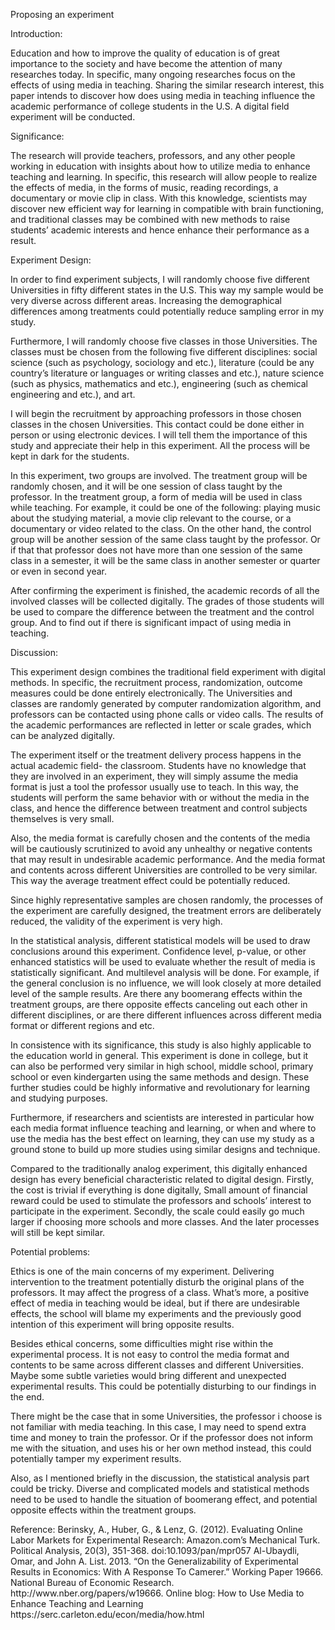 Proposing an experiment


Introduction:

Education and how to improve the quality of education is of great importance to the society and have become the attention of many researches today. In specific, many ongoing researches focus on the effects of using media in teaching. Sharing the similar research interest, this paper intends to discover how does using media in teaching influence the academic performance of college students in the U.S.  A digital field experiment will be conducted. 


Significance:

The research will provide teachers, professors, and any other people working in education with insights about how to utilize media to enhance teaching and learning. In specific, this research will allow people to realize the effects of media, in the forms of music, reading recordings, a documentary or movie clip in class. With this knowledge, scientists may discover new efficient way for learning in compatible with brain functioning, and traditional classes may be combined with new methods to raise students’ academic interests and hence enhance their performance as a result.


Experiment Design:

In order to find experiment subjects, I will randomly choose five different Universities in fifty different states in the U.S. This way my sample would be very diverse across different areas. Increasing the demographical differences among treatments could potentially reduce sampling error in my study. 

Furthermore, I will randomly choose five classes in those Universities. The classes must be chosen from the following five different disciplines: social science (such as psychology, sociology and etc.), literature (could be any country’s literature or languages or writing classes and etc.), nature science (such as physics, mathematics and etc.), engineering (such as chemical engineering and etc.), and art. 

I will begin the recruitment by approaching professors in those chosen classes in the chosen Universities. This contact could be done either in person or using electronic devices. I will tell them the importance of this study and appreciate their help in this experiment. All the process will be kept in dark for the students. 

In this experiment, two groups are involved. The treatment group will be randomly chosen, and it will be one session of class taught by the professor. In the treatment group, a form of media will be used in class while teaching. For example, it could be one of the following: playing music about the studying material, a movie clip relevant to the course, or a documentary or video related to the class. On the other hand, the control group will be another session of the same class taught by the professor. Or if that that professor does not have more than one session of the same class in a semester, it will be the same class in another semester or quarter or even in second year. 

After confirming the experiment is finished, the academic records of all the involved classes will be collected digitally. The grades of those students will be used to compare the difference between the treatment and the control group. And to find out if there is significant impact of using media in teaching. 


Discussion:

This experiment design combines the traditional field experiment with digital methods. In specific, the recruitment process, randomization, outcome measures could be done entirely electronically. The Universities and classes are randomly generated by computer randomization algorithm, and professors can be contacted using phone calls or video calls. The results of the academic performances are reflected in letter or scale grades, which can be analyzed digitally. 

The experiment itself or the treatment delivery process happens in the actual academic field- the classroom. Students have no knowledge that they are involved in an experiment, they will simply assume the media format is just a tool the professor usually use to teach. In this way, the students will perform the same behavior with or without the media in the class, and hence the difference between treatment and control subjects themselves is very small.

Also, the media format is carefully chosen and the contents of the media will be cautiously scrutinized to avoid any unhealthy or negative contents that may result in undesirable academic performance. And the media format and contents across different Universities are controlled to be very similar. This way the average treatment effect could be potentially reduced. 

Since highly representative samples are chosen randomly, the processes of the experiment are carefully designed, the treatment errors are deliberately reduced, the validity of the experiment is very high. 

In the statistical analysis, different statistical models will be used to draw conclusions around this experiment. Confidence level, p-value, or other enhanced statistics will be used to evaluate whether the result of media is statistically significant. And multilevel analysis will be done. For example, if the general conclusion is no influence, we will look closely at more detailed level of the sample results. Are there any boomerang effects within the treatment groups, are there opposite effects canceling out each other in different disciplines, or are there different influences across different media format or different regions and etc. 

In consistence with its significance, this study is also highly applicable to the education world in general. This experiment is done in college, but it can also be performed very similar in high school, middle school, primary school or even kindergarten using the same methods and design. These further studies could be highly informative and revolutionary for learning and studying purposes. 

Furthermore, if researchers and scientists are interested in particular how each media format influence teaching and learning, or when and where to use the media has the best effect on learning, they can use my study as a ground stone to build up more studies using similar designs and technique. 

Compared to the traditionally analog experiment, this digitally enhanced design has every beneficial characteristic related to digital design. Firstly, the cost is trivial if everything is done digitally, Small amount of financial reward could be used to stimulate the professors and schools’ interest to participate in the experiment. Secondly, the scale could easily go much larger if choosing more schools and more classes. And the later processes will still be kept similar. 


Potential problems:

Ethics is one of the main concerns of my experiment. Delivering intervention to the treatment potentially disturb the original plans of the professors. It may affect the progress of a class. What’s more, a positive effect of media in teaching would be ideal, but if there are undesirable effects, the school will blame my experiments and the previously good intention of this experiment will bring opposite results. 

Besides ethical concerns, some difficulties might rise within the experimental process. 
It is not easy to control the media format and contents to be same across different classes and different Universities. Maybe some subtle varieties would bring different and unexpected experimental results. This could be potentially disturbing to our findings in the end. 

There might be the case that in some Universities, the professor i choose is not familiar with media teaching. In this case, I may need to spend extra time and money to train the professor. Or if the professor does not inform me with the situation, and uses his or her own method instead, this could potentially tamper my experiment results. 

Also, as I mentioned briefly in the discussion, the statistical analysis part could be tricky. Diverse and complicated models and statistical methods need to be used to handle the situation of boomerang effect, and potential opposite effects within the treatment groups.


Reference:
Berinsky, A., Huber, G., & Lenz, G. (2012). Evaluating Online Labor Markets for Experimental Research: Amazon.com's Mechanical Turk. Political Analysis, 20(3), 351-368. doi:10.1093/pan/mpr057
Al-Ubaydli, Omar, and John A. List. 2013. “On the Generalizability of Experimental Results in Economics: With A Response To Camerer.” Working Paper 19666. National Bureau of Economic Research. http://www.nber.org/papers/w19666.
Online blog: How to Use Media to Enhance Teaching and Learning https://serc.carleton.edu/econ/media/how.html
